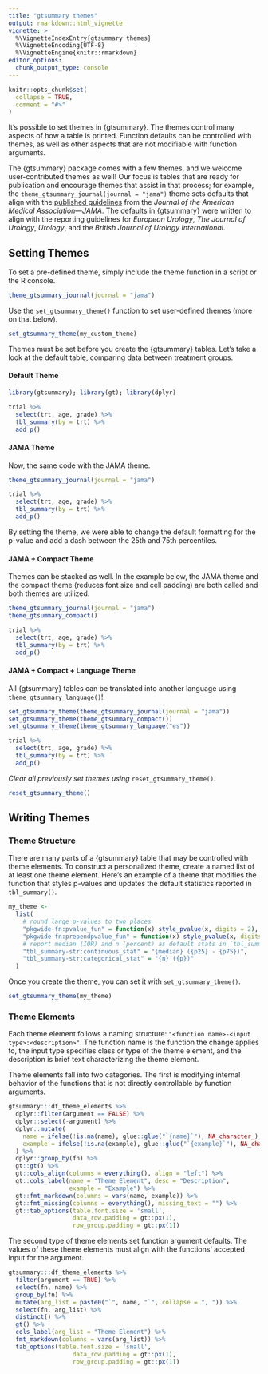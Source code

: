 ---
title: "gtsummary themes"
output: rmarkdown::html_vignette
vignette: >
  %\VignetteIndexEntry{gtsummary themes}
  %\VignetteEncoding{UTF-8}
  %\VignetteEngine{knitr::rmarkdown}
editor_options: 
  chunk_output_type: console
---

```{r, include = FALSE}
knitr::opts_chunk$set(
  collapse = TRUE,
  comment = "#>"
)
```

It's possible to set themes in {gtsummary}.
The themes control many aspects of how a table is printed.
Function defaults can be controlled with themes, as well as other aspects that are not modifiable with function arguments.

The {gtsummary} package comes with a few themes, and we welcome user-contributed themes as well!
Our focus is tables that are ready for publication and encourage themes that assist in that process; for example, the `theme_gtsummary_journal(journal = "jama")` theme sets defaults that align with the [published guidelines](https://jamanetwork.com/journals/jama/pages/instructions-for-authors#SecTables) from the *Journal of the American Medical Association*---*JAMA*.
The defaults in {gtsummary} were written to align with the reporting guidelines for *European Urology*, *The Journal of Urology*, *Urology*, and the *British Journal of Urology International*.

## Setting Themes

To set a pre-defined theme, simply include the theme function in a script or the R console.

```r
theme_gtsummary_journal(journal = "jama")
```

Use the `set_gtsummary_theme()` function to set user-defined themes (more on that below).

```r
set_gtsummary_theme(my_custom_theme)
```

Themes must be set before you create the {gtsummary} tables.
Let's take a look at the default table, comparing data between treatment groups.

#### Default Theme

```{r, message=FALSE}
library(gtsummary); library(gt); library(dplyr)

trial %>%
  select(trt, age, grade) %>%
  tbl_summary(by = trt) %>%
  add_p() 
```

#### JAMA Theme

Now, the same code with the JAMA theme.

```{r, message=TRUE}
theme_gtsummary_journal(journal = "jama")
```

```{r, message=FALSE, echo=FALSE}
trial %>%
  select(trt, age, grade) %>%
  tbl_summary(by = trt) %>%
  add_p() 
```

By setting the theme, we were able to change the default formatting for the p-value and add a dash between the 25th and 75th percentiles.

#### JAMA + Compact Theme

Themes can be stacked as well.
In the example below, the JAMA theme and the compact theme (reduces font size and cell padding) are both called and both themes are utilized.

```{r, message=TRUE}
theme_gtsummary_journal(journal = "jama")
theme_gtsummary_compact()
```

```{r, message=FALSE, echo=FALSE}
trial %>%
  select(trt, age, grade) %>%
  tbl_summary(by = trt) %>%
  add_p() 
```

#### JAMA + Compact + Language Theme

All {gtsummary} tables can be translated into another language using `theme_gtsummary_language()`!

```{r, message=FALSE, echo = FALSE}
set_gtsummary_theme(theme_gtsummary_journal(journal = "jama"))
set_gtsummary_theme(theme_gtsummary_compact())
set_gtsummary_theme(theme_gtsummary_language("es"))
```

```{r, message=FALSE, echo=FALSE}
trial %>%
  select(trt, age, grade) %>%
  tbl_summary(by = trt) %>%
  add_p() 
```

*Clear all previously set themes using* `reset_gtsummary_theme()`.

```{r}
reset_gtsummary_theme()
```

## Writing Themes

### Theme Structure

There are many parts of a {gtsummary} table that may be controlled with theme elements.
To construct a personalized theme, create a named list of at least one theme element.
Here's an example of a theme that modifies the function that styles p-values and updates the default statistics reported in `tbl_summary()`.

```{r}
my_theme <-   
  list(
    # round large p-values to two places
    "pkgwide-fn:pvalue_fun" = function(x) style_pvalue(x, digits = 2),
    "pkgwide-fn:prependpvalue_fun" = function(x) style_pvalue(x, digits = 2, prepend_p = TRUE),
    # report median (IQR) and n (percent) as default stats in `tbl_summary()`
    "tbl_summary-str:continuous_stat" = "{median} ({p25} - {p75})",
    "tbl_summary-str:categorical_stat" = "{n} ({p})"
  )
```

Once you create the theme, you can set it with `set_gtsummary_theme()`.

```{r, eval=FALSE}
set_gtsummary_theme(my_theme)
```

### Theme Elements

Each theme element follows a naming structure: `"<function name>-<input type>:<description>"`.
The function name is the function the change applies to, the input type specifies class or type of the theme element, and the description is brief text characterizing the theme element.

Theme elements fall into two categories. 
The first is modifying internal behavior of the functions that is not directly controllable by function arguments.

```{r, echo=FALSE}
gtsummary:::df_theme_elements %>%
  dplyr::filter(argument == FALSE) %>%
  dplyr::select(-argument) %>%
  dplyr::mutate(
    name = ifelse(!is.na(name), glue::glue("`{name}`"), NA_character_),
    example = ifelse(!is.na(example), glue::glue("`{example}`"), NA_character_)
  ) %>%
  dplyr::group_by(fn) %>%
  gt::gt() %>%
  gt::cols_align(columns = everything(), align = "left") %>%
  gt::cols_label(name = "Theme Element", desc = "Description",
                 example = "Example") %>%
  gt::fmt_markdown(columns = vars(name, example)) %>%
  gt::fmt_missing(columns = everything(), missing_text = "") %>%
  gt::tab_options(table.font.size = 'small',
                  data_row.padding = gt::px(1),
                  row_group.padding = gt::px(1))

```

The second type of theme elements set function argument defaults.
The values of these theme elements must align with the functions' accepted input for the argument.

```{r, echo=FALSE}
gtsummary:::df_theme_elements %>%
  filter(argument == TRUE) %>%
  select(fn, name) %>%
  group_by(fn) %>%
  mutate(arg_list = paste0("`", name, "`", collapse = ", ")) %>%
  select(fn, arg_list) %>%
  distinct() %>%
  gt() %>%
  cols_label(arg_list = "Theme Element") %>%
  fmt_markdown(columns = vars(arg_list)) %>%
  tab_options(table.font.size = 'small',
                  data_row.padding = gt::px(1),
                  row_group.padding = gt::px(1))
```
